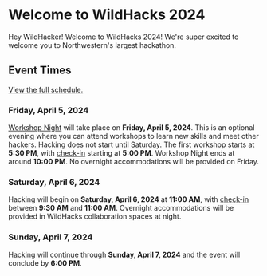 # Welcome to WildHacks 2024

Hey WildHacker! Welcome to WildHacks 2024! We're super excited to welcome you to Northwestern's largest hackathon.

## Event Times

[View the full schedule.](/schedule)

### Friday, April 5, 2024

[Workshop Night](/workshop-night) will take place on **Friday, April 5, 2024**. This is an optional evening where you can attend workshops to learn new skills and meet other hackers. Hacking does not start until Saturday. The first workshop starts at **5:30 PM**, with [check-in](/logistics/checking-in) starting at **5:00 PM**. Workshop Night ends at around **10:00 PM**. No overnight accommodations will be provided on Friday.

### Saturday, April 6, 2024

Hacking will begin on **Saturday, April 6, 2024** at **11:00 AM**, with [check-in](/logistics/checking-in) between **9:30 AM** and **11:00 AM**. Overnight accommodations will be provided in WildHacks collaboration spaces at night.

### Sunday, April 7, 2024

Hacking will continue through **Sunday, April 7, 2024** and the event will conclude by **6:00 PM**.
